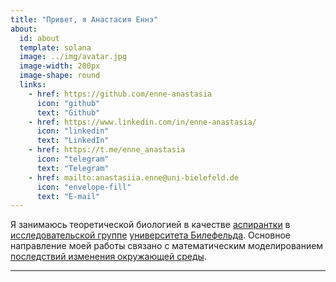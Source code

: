 ```yaml
---
title: "Привет, я Анастасия Еннэ"
about:
  id: about
  template: solana
  image: ../img/avatar.jpg
  image-width: 200px
  image-shape: round
  links: 
    - href: https://github.com/enne-anastasia
      icon: "github"
      text: "Github"
    - href: https://www.linkedin.com/in/enne-anastasia/
      icon: "linkedin"
      text: "LinkedIn"
    - href: https://t.me/enne_anastasia
      icon: "telegram"
      text: "Telegram"
    - href: mailto:anastasiia.enne@uni-bielefeld.de
      icon: "envelope-fill"
      text: "E-mail"
---
```


:::{#about}

Я занимаюсь теоретической биологией в качестве [аспирантки](https://ekvv.uni-bielefeld.de/pers_publ/publ/PersonDetail.jsp?personId=356658316) в [исследовательской группе](https://www.uni-bielefeld.de/fakultaeten/biologie/forschung/arbeitsgruppen/theoretical/index.xml) [университета Билефельда](https://www.uni-bielefeld.de/). Основное направление моей работы связано с математическим моделированием [последствий изменения окружающей среды](https://cmsedit.uni-bielefeld.de/fakultaeten/biologie/forschung/arbeitsgruppen/theoretical/research/individualised-niches-in/index.xml).

:::

---